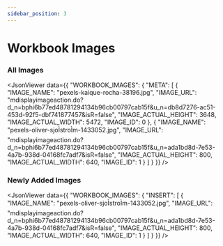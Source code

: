 ```yaml
---
sidebar_position: 3
---
```



# Workbook Images

### All Images

<JsonViewer data={{
    "WORKBOOK_IMAGES": {
    "META": [
        {
            "IMAGE_NAME": "pexels-kaique-rocha-38196.jpg",
            "IMAGE_URL": "mdisplayimageaction.do?d_n=bphi6b77ed48781294134b96cb00797cab15f&u_n=db8d7276-ac51-453d-92f5-dbf741877457&isR=false",
            "IMAGE_ACTUAL_HEIGHT": 3648,
            "IMAGE_ACTUAL_WIDTH": 5472,
            "IMAGE_ID": 0
        },
        {
            "IMAGE_NAME": "pexels-oliver-sjoÌstroÌm-1433052.jpg",
            "IMAGE_URL": "mdisplayimageaction.do?d_n=bphi6b77ed48781294134b96cb00797cab15f&u_n=ada1bd8d-7e53-4a7b-938d-04168fc7adf7&isR=false",
            "IMAGE_ACTUAL_HEIGHT": 800,
            "IMAGE_ACTUAL_WIDTH": 640,
            "IMAGE_ID": 1
        }
    ]
}
}} />

### Newly Added Images

<JsonViewer data={{
    "WORKBOOK_IMAGES": {
    "INSERT": [
        {
            "IMAGE_NAME": "pexels-oliver-sjoÌstroÌm-1433052.jpg",
            "IMAGE_URL": "mdisplayimageaction.do?d_n=bphi6b77ed48781294134b96cb00797cab15f&u_n=ada1bd8d-7e53-4a7b-938d-04168fc7adf7&isR=false",
            "IMAGE_ACTUAL_HEIGHT": 800,
            "IMAGE_ACTUAL_WIDTH": 640,
            "IMAGE_ID": 1
        }
    ]
}
}} />